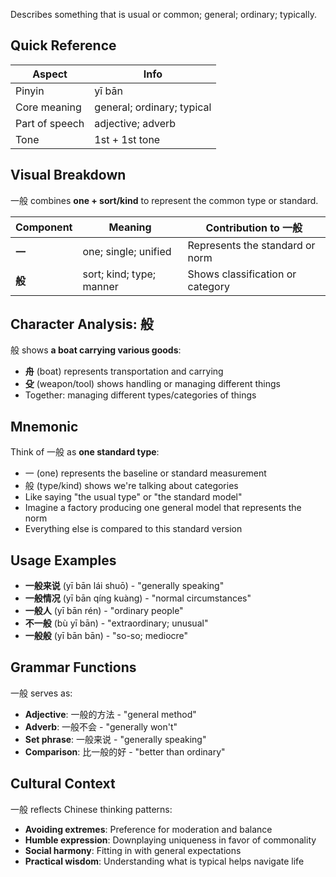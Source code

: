 Describes something that is usual or common; general; ordinary; typically.

## Quick Reference

| Aspect         | Info                        |
| -------------- | --------------------------- |
| Pinyin         | yī bān                      |
| Core meaning   | general; ordinary; typical  |
| Part of speech | adjective; adverb           |
| Tone           | 1st + 1st tone              |

## Visual Breakdown

一般 combines **one + sort/kind** to represent the common type or standard.

| Component | Meaning                    | Contribution to 一般              |
| --------- | -------------------------- | --------------------------------- |
| **一**    | one; single; unified       | Represents the standard or norm   |
| **般**    | sort; kind; type; manner   | Shows classification or category  |

## Character Analysis: 般

般 shows **a boat carrying various goods**:
- **舟** (boat) represents transportation and carrying
- **殳** (weapon/tool) shows handling or managing different things
- Together: managing different types/categories of things

## Mnemonic

Think of 一般 as **one standard type**:

- 一 (one) represents the baseline or standard measurement
- 般 (type/kind) shows we're talking about categories
- Like saying "the usual type" or "the standard model"
- Imagine a factory producing one general model that represents the norm
- Everything else is compared to this standard version

## Usage Examples

- **一般来说** (yī bān lái shuō) - "generally speaking"
- **一般情况** (yī bān qíng kuàng) - "normal circumstances"
- **一般人** (yī bān rén) - "ordinary people"
- **不一般** (bù yī bān) - "extraordinary; unusual"
- **一般般** (yī bān bān) - "so-so; mediocre"

## Grammar Functions

一般 serves as:

- **Adjective**: 一般的方法 - "general method"
- **Adverb**: 一般不会 - "generally won't"
- **Set phrase**: 一般来说 - "generally speaking"
- **Comparison**: 比一般的好 - "better than ordinary"

## Cultural Context

一般 reflects Chinese thinking patterns:

- **Avoiding extremes**: Preference for moderation and balance
- **Humble expression**: Downplaying uniqueness in favor of commonality
- **Social harmony**: Fitting in with general expectations
- **Practical wisdom**: Understanding what is typical helps navigate life
